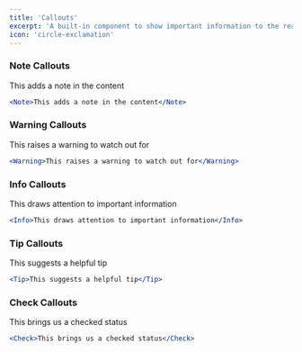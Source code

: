 ```yaml
---
title: 'Callouts'
excerpt: 'A built-in component to show important information to the reader'
icon: 'circle-exclamation'
---
```


### Note Callouts

<Note>This adds a note in the content</Note>

```jsx
<Note>This adds a note in the content</Note>
```

### Warning Callouts

<Warning>This raises a warning to watch out for</Warning>

```jsx
<Warning>This raises a warning to watch out for</Warning>
```

### Info Callouts

<Info>This draws attention to important information</Info>

```jsx
<Info>This draws attention to important information</Info>
```

### Tip Callouts

<Tip>This suggests a helpful tip</Tip>

```jsx
<Tip>This suggests a helpful tip</Tip>
```

### Check Callouts

<Check>This brings us a checked status</Check>

```jsx
<Check>This brings us a checked status</Check>
```